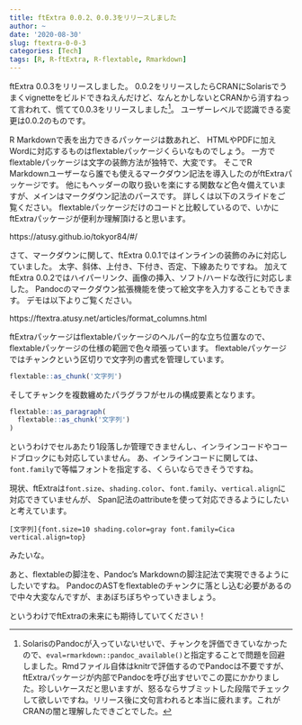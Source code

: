 ```yaml
---
title: ftExtra 0.0.2、0.0.3をリリースしました
author: ~
date: '2020-08-30'
slug: ftextra-0-0-3
categories: [Tech]
tags: [R, R-ftExtra, R-flextable, Rmarkdown]
---
```


ftExtra 0.0.3をリリースしました。
0.0.2をリリースしたらCRANにSolarisでうまくvignetteをビルドできねえんだけど、なんとかしないとCRANから消すねって言われて、慌てて0.0.3をリリースしました^[SolarisのPandocが入っていないせいで、チャンクを評価できていなかったので、`eval=rmarkdown::pandoc_available()`と指定することで問題を回避しました。Rmdファイル自体はknitrで評価するのでPandocは不要ですが、ftExtraパッケージが内部でPandocを呼び出すせいでこの罠にかかりました。珍しいケースだと思いますが、怒るならサブミットした段階でチェックして欲しいですね。リリース後に文句言われると本当に疲れます。これがCRANの闇と理解したできごとでした。]。
ユーザーレベルで認識できる変更は0.0.2のものです。

R Markdownで表を出力できるパッケージは数あれど、
HTMLやPDFに加えWordに対応するものはflextableパッケージくらいなものでしょう。
一方でflextableパッケージは文字の装飾方法が独特で、大変です。
そこでR Markdownユーザーなら誰でも使えるマークダウン記法を導入したのがftExtraパッケージです。
他にもヘッダーの取り扱いを楽にする関数など色々備えていますが、メインはマークダウン記法のパースです。
詳しくは以下のスライドをご覧ください。
flextableパッケージだけのコードと比較しているので、いかにftExtraパッケージが便利か理解頂けると思います。

https://atusy.github.io/tokyor84/#/

さて、マークダウンに関して、ftExtra 0.0.1ではインラインの装飾のみに対応していました。
太字、斜体、上付き、下付き、否定、下線あたりですね。
加えてftExtra 0.0.2ではハイパーリンク、画像の挿入、ソフト/ハードな改行に対応しました。
Pandocのマークダウン拡張機能を使って絵文字を入力することもできます。
デモは以下よりご覧ください。

https://ftextra.atusy.net/articles/format_columns.html

ftExtraパッケージはflextableパッケージのヘルパー的な立ち位置なので、flextableパッケージの仕様の範囲で色々頑張っています。
flextableパッケージではチャンクという区切りで文字列の書式を管理しています。

```r
flextable::as_chunk('文字列')
```

そしてチャンクを複数纏めたパラグラフがセルの構成要素となります。

```r
flextable::as_paragraph(
  flextable::as_chunk('文字列')
)
```

というわけでセルあたり1段落しか管理できませんし、インラインコードやコードブロックにも対応していません。
あ、インラインコードに関しては、`font.family`で等幅フォントを指定する、くらいならできそうですね。

現状、ftExtraは`font.size`、`shading.color`、`font.family`、`vertical.align`に対応できていませんが、
Span記法のattributeを使って対応できるようにしたいと考えています。

```
[文字列]{font.size=10 shading.color=gray font.family=Cica vertical.align=top}
```

みたいな。

あと、flextableの脚注を、Pandoc's Markdownの脚注記法で実現できるようにしたいですね。
PandocのASTをflextableのチャンクに落とし込む必要があるので中々大変なんですが、まあぼちぼちやっていきましょう。

というわけでftExtraの未来にも期待していてください！